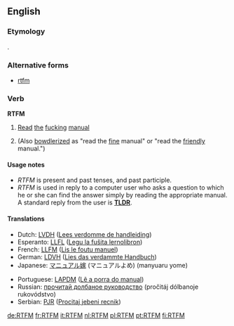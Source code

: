 ==English==

===Etymology===
{{initialism}}.

===Alternative forms===
* [[rtfm]]

===Verb===
'''RTFM''' {{intransitive}}

# {{internet}} [[read|Read]] [[the]] [[fucking]] [[manual]]
# (Also [[bowdlerized]] as "read the [[fine]] manual" or "read the [[friendly]] manual.")

====Usage notes====
* ''RTFM'' is present and past tenses, and past participle.
* ''RTFM'' is used in reply to a computer user who asks a question to which he or she can find the answer simply by reading the appropriate manual.  A standard reply from the user is '''[[TLDR]]'''.

====Translations====
<!--Note: Provide ABBREVIATIONS where these exist and ensure translations are IDIOMATIC-->
{{trans-top|Abbreviation of ''Read the fucking manual''}}
* Dutch: [[LVDH]] ([[Lees verdomme de handleiding]])
* Esperanto: [[LLFL]] ([[Legu la fuŝita lernolibron]])
* French: [[LLFM]] ([[Lis le foutu manuel]])
* German: [[LDVH]] ([[Lies das verdammte Handbuch]])
* Japanese: [[マニュアル嫁]] (マニュアルよめ) (manyuaru yome)
{{trans-mid}}
* Portuguese: [[LAPDM]] ([[Lê a porra do manual]])
* Russian: [[прочитай долбаное руководство]] (pročitáj dólbanoje rukovódstvo)
* Serbian: [[PJR]] ([[Procitaj jebeni recnik]])
{{trans-bottom}}

[[de:RTFM]]
[[fr:RTFM]]
[[it:RTFM]]
[[nl:RTFM]]
[[pl:RTFM]]
[[pt:RTFM]]
[[fi:RTFM]]